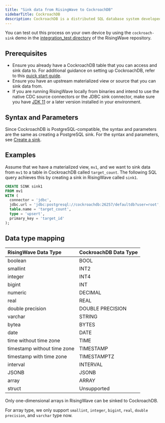 ```yaml
---
title: "Sink data from RisingWave to CockroachDB"
sidebarTitle: CockroachDB
description: CockroachDB is a distributed SQL database system developed by Cockroach Labs that is designed for scalability and resilience. Since CockroachDB is compatible with PostgreSQL, you can sink data from RisingWave to CockroachDB using the JDBC sink connector.
---
```


You can test out this process on your own device by using the `cockroach-sink` demo in the [integration\_test directory](https://github.com/risingwavelabs/risingwave/tree/main/integration%5Ftests) of the RisingWave repository.

## Prerequisites

* Ensure you already have a CockroachDB table that you can access and sink data to. For additional guidance on setting up CockroachDB, refer to this [quick start guide](https://www.cockroachlabs.com/docs/cockroachcloud/quickstart).
* Ensure you have an upstream materialized view or source that you can sink data from.
* If you are running RisingWave locally from binaries and intend to use the native CDC source connectors or the JDBC sink connector, make sure you have [JDK 11](https://openjdk.org/projects/jdk/11/) or a later version installed in your environment.

## Syntax and Parameters
Since CockroachDB is PostgreSQL-compatible, the syntax and parameters are the same as creating a PostgreSQL sink. For the syntax and parameters, see [Create a sink](/integrations/destinations/postgresql#create-a-sink%E2%80%8B).

## Examples

Assume that we have a materialized view, `mv1`, and we want to sink data from `mv1` to a table in CockroachDB called `target_count`. The following SQL query achieves this by creating a sink in RisingWave called `sink1`.

```sql
CREATE SINK sink1
FROM mv1
WITH (
  connector = 'jdbc',
  jdbc.url = 'jdbc:postgresql://cockroachdb:26257/defaultdb?user=root',
  table.name = 'target_count',
  type = 'upsert',
  primary_key = 'target_id'
);
```

## Data type mapping

| RisingWave Data Type        | CockroachDB Data Type |
| :-------------------------- | :-------------------- |
| boolean                     | BOOL                  |
| smallint                    | INT2                  |
| integer                     | INT4                  |
| bigint                      | INT                   |
| numeric                     | DECIMAL               |
| real                        | REAL                  |
| double precision            | DOUBLE PRECISION      |
| varchar                     | STRING                |
| bytea                       | BYTES                 |
| date                        | DATE                  |
| time without time zone      | TIME                  |
| timestamp without time zone | TIMESTAMP             |
| timestamp with time zone    | TIMESTAMPTZ           |
| interval                    | INTERVAL              |
| JSONB                       | JSONB                 |
| array                       | ARRAY                 |
| struct                      | Unsupported           |

Only one-dimensional arrays in RisingWave can be sinked to CockroachDB.

For array type, we only support `smallint`, `integer`, `bigint`, `real`, `double precision`, and `varchar` type now.

